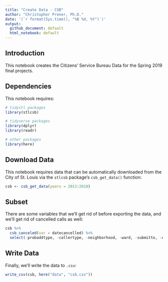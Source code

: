 ```yaml
---
title: "Create Data - CSB"
author: "Christopher Prener, Ph.D."
date: '(`r format(Sys.time(), "%B %d, %Y")`)'
output: 
  github_document: default
  html_notebook: default 
---
```


## Introduction
This notebook creates the Citizens' Service Bureau Data for the Spring 2019 final projects.

## Dependencies
This notebook requires:

```r
# tidystl packages
library(stlcsb)

# tidyverse packages
library(dplyr)
library(readr)

# other packages
library(here)
```

## Download Data
This notebook requires data that can be automatically downloaded from the City of St. Louis via the `stlcsb` package's `csb_get_data()` function:

```r
csb <- csb_get_data(years = 2013:2018)
```

## Subset
There are some variables that we'll get rid of before exporting the data, and we'll get rid of cancelled calls as well:

```r
csb %>%
  csb_canceled(var = datecancelled) %>%
  select(-probaddtype, -callertype, -neighborhood, -ward, -submitto, -dateinvtdone, -prjcompletedate) -> csb
```

## Write Data
Finally, we'll write the data to `.csv`:

```r
write_csv(csb, here("data", "csb.csv"))
```
